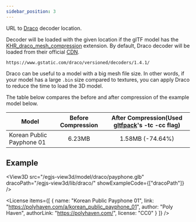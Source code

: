 ```yaml
---
sidebar_position: 3
---
```



<OptionDescriptor type="string" defaultVal="Google CDN" />

URL to [Draco](https://github.com/google/draco) decoder location.

Decoder will be loaded with the given location if the glTF model has the [KHR_draco_mesh_compression](https://github.com/KhronosGroup/glTF/blob/main/extensions/2.0/Khronos/KHR_draco_mesh_compression/README.md) extension.
By default, Draco decoder will be loaded from their official [CDN](https://www.gstatic.com/draco/versioned/decoders/1.4.1/).

```
https://www.gstatic.com/draco/versioned/decoders/1.4.1/
```

Draco can be useful to a model with a big mesh file size.
In other words, if your model has a large `.bin` size compared to textures, you can apply Draco to reduce the time to load the 3D model.

The table below compares the before and after compression of the example model below.

|Model|Before Compression|After Compression(Used [gltfpack](https://github.com/zeux/meshoptimizer/tree/master/gltf)'s -tc -cc flag)|
|---|:---:|:---:|
|Korean Public Payphone 01|6.23MB|1.58MB (-74.64%)|

## Example
<View3D
  src="/egjs-view3d/model/draco/payphone.glb"
  dracoPath="/egjs-view3d/lib/draco/"
  showExampleCode={["dracoPath"]} />

<License items={[
  {
    name: "Korean Public Payphone 01",
    link: "https://polyhaven.com/a/korean_public_payphone_01",
    author: "Poly Haven",
    authorLink: "https://polyhaven.com/",
    license: "CC0"
  }
]} />
